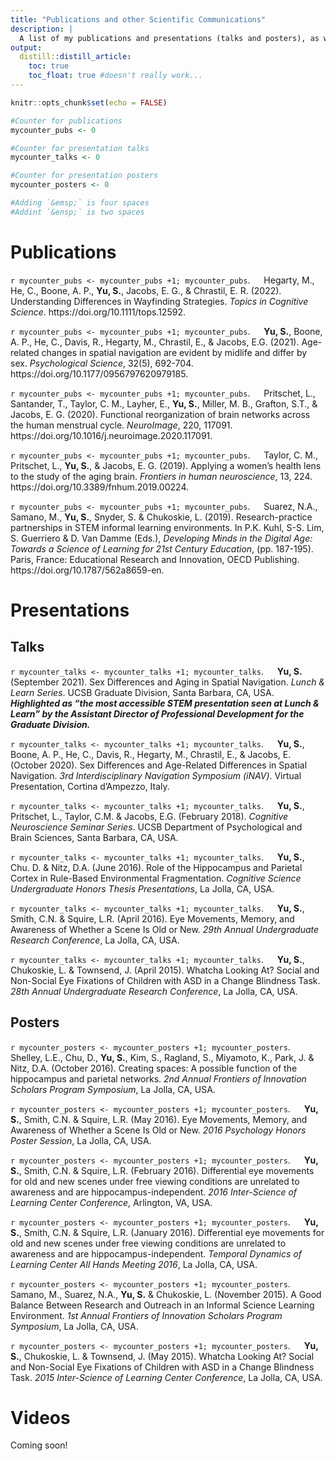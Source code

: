 ```yaml
---
title: "Publications and other Scientific Communications"
description: |
  A list of my publications and presentations (talks and posters), as well as content for scientific communications that include videos, community outreach, visualizations, and more.
output: 
  distill::distill_article:
    toc: true
    toc_float: true #doesn't really work...
---
```

 
```r
knitr::opts_chunk$set(echo = FALSE)

#Counter for publications
mycounter_pubs <- 0

#Counter for presentation talks
mycounter_talks <- 0

#Counter for presentation posters
mycounter_posters <- 0

#Adding `&emsp;` is four spaces
#Addint `&ensp;` is two spaces
```


# Publications

`r mycounter_pubs <- mycounter_pubs +1; mycounter_pubs`. &emsp; Hegarty, M., He, C., Boone, A. P., **Yu, S.**, Jacobs, E. G., & Chrastil, E. R. (2022). Understanding Differences in Wayfinding Strategies. *Topics in Cognitive Science*. https://doi.org/10.1111/tops.12592.

`r mycounter_pubs <- mycounter_pubs +1; mycounter_pubs`. &emsp; **Yu, S.**, Boone, A. P., He, C., Davis, R., Hegarty, M., Chrastil, E., & Jacobs, E.G. (2021). Age-related changes in spatial navigation are evident by midlife and differ by sex. *Psychological Science*, 32(5), 692-704. https://doi.org/10.1177/0956797620979185.

`r mycounter_pubs <- mycounter_pubs +1; mycounter_pubs`. &emsp; Pritschet, L., Santander, T., Taylor, C. M., Layher, E., **Yu, S.**, Miller, M. B., Grafton, S.T., & Jacobs, E. G. (2020). Functional reorganization of brain networks across the human menstrual cycle. *NeuroImage*, 220, 117091. https://doi.org/10.1016/j.neuroimage.2020.117091.

`r mycounter_pubs <- mycounter_pubs +1; mycounter_pubs`. &emsp; Taylor, C. M., Pritschet, L., **Yu, S.**, & Jacobs, E. G. (2019). Applying a women’s health lens to the study of the aging brain. *Frontiers in human neuroscience*, 13, 224. https://doi.org/10.3389/fnhum.2019.00224.

`r mycounter_pubs <- mycounter_pubs +1; mycounter_pubs`. &emsp; Suarez, N.A., Samano, M., **Yu, S.**, Snyder, S. & Chukoskie, L. (2019). Research-practice partnerships in STEM informal learning environments. In P.K. Kuhl, S-S. Lim, S. Guerriero & D. Van Damme (Eds.), *Developing Minds in the Digital Age: Towards a Science of Learning for 21st Century Education*, (pp. 187-195). Paris, France: Educational Research and Innovation, OECD Publishing. https://doi.org/10.1787/562a8659-en.


# Presentations

## Talks

`r mycounter_talks <- mycounter_talks +1; mycounter_talks`. &emsp; **Yu, S.** (September 2021). Sex Differences and Aging in Spatial Navigation. *Lunch & Learn Series*. UCSB Graduate Division, Santa Barbara, CA, USA. **_Highlighted as "the most accessible STEM presentation seen at Lunch & Learn" by the Assistant Director of Professional Development for the Graduate Division._**

`r mycounter_talks <- mycounter_talks +1; mycounter_talks`. &emsp; **Yu, S.**, Boone, A. P., He, C., Davis, R., Hegarty, M., Chrastil, E., & Jacobs, E. (October 2020). Sex Differences and Age-Related Differences in Spatial Navigation. *3rd Interdisciplinary Navigation Symposium (iNAV)*. Virtual Presentation, Cortina d'Ampezzo, Italy.

`r mycounter_talks <- mycounter_talks +1; mycounter_talks`. &emsp; **Yu, S.**, Pritschet, L., Taylor, C.M. & Jacobs, E.G. (February 2018). *Cognitive Neuroscience Seminar Series*. UCSB Department of Psychological and Brain Sciences, Santa Barbara, CA, USA.

`r mycounter_talks <- mycounter_talks +1; mycounter_talks`. &emsp; **Yu, S.**, Chu. D. & Nitz, D.A. (June 2016). Role of the Hippocampus and Parietal Cortex in Rule-Based Environmental Fragmentation. *Cognitive Science Undergraduate Honors Thesis Presentations*, La Jolla, CA, USA.

`r mycounter_talks <- mycounter_talks +1; mycounter_talks`. &emsp; **Yu, S.**, Smith, C.N. & Squire, L.R. (April 2016). Eye Movements, Memory, and Awareness of Whether a Scene Is Old or New. *29th Annual Undergraduate Research Conference*, La Jolla, CA, USA.

`r mycounter_talks <- mycounter_talks +1; mycounter_talks`. &emsp; **Yu, S.**, Chukoskie, L. & Townsend, J. (April 2015). Whatcha Looking At? Social and Non-Social Eye Fixations of Children with ASD in a Change Blindness Task. *28th Annual Undergraduate Research Conference*, La Jolla, CA, USA.



## Posters

`r mycounter_posters <- mycounter_posters +1; mycounter_posters`. &emsp; Shelley, L.E., Chu, D., **Yu, S.**, Kim, S., Ragland, S., Miyamoto, K., Park, J. & Nitz, D.A. (October 2016). Creating spaces: A possible function of the hippocampus and parietal networks. *2nd Annual Frontiers of Innovation Scholars Program Symposium*, La Jolla, CA, USA. 

`r mycounter_posters <- mycounter_posters +1; mycounter_posters`. &emsp; **Yu, S.**, Smith, C.N. & Squire, L.R. (May 2016). Eye Movements, Memory, and Awareness of Whether a Scene Is Old or New. *2016 Psychology Honors Poster Session*, La Jolla, CA, USA.

`r mycounter_posters <- mycounter_posters +1; mycounter_posters`. &emsp; **Yu, S.**, Smith, C.N. & Squire, L.R. (February 2016). Differential eye movements for old and new scenes under free viewing conditions are unrelated to awareness and are hippocampus-independent. *2016 Inter-Science of Learning Center Conference*, Arlington, VA, USA. 

`r mycounter_posters <- mycounter_posters +1; mycounter_posters`. &emsp; **Yu, S.**, Smith, C.N. & Squire, L.R. (January 2016). Differential eye movements for old and new scenes under free viewing conditions are unrelated to awareness and are hippocampus-independent. *Temporal Dynamics of Learning Center All Hands Meeting 2016*, La Jolla, CA, USA. 

`r mycounter_posters <- mycounter_posters +1; mycounter_posters`. &emsp; Samano, M., Suarez, N.A., **Yu, S.** & Chukoskie, L. (November 2015). A Good Balance Between Research and Outreach in an Informal Science Learning Environment. *1st Annual Frontiers of Innovation Scholars Program Symposium*, La Jolla, CA, USA. 

`r mycounter_posters <- mycounter_posters +1; mycounter_posters`. &emsp; **Yu, S.**, Chukoskie, L. & Townsend, J. (May 2015). Whatcha Looking At? Social and Non-Social Eye Fixations of Children with ASD in a Change Blindness Task. *2015 Inter-Science of Learning Center Conference*, La Jolla, CA, USA. 


# Videos


Coming soon!




